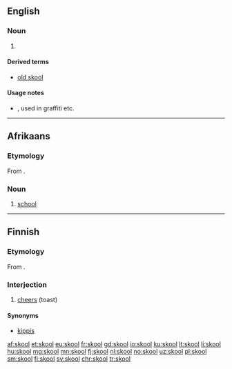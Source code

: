 ==English==

===Noun===
{{en-noun}}

# {{misspelling of|school|lang=en}}

====Derived terms====
* [[old skool]]

====Usage notes====
* {{w|Sensational spelling}}, used in graffiti etc.

----

==Afrikaans==

===Etymology===
From {{etyl|nl|af}} {{m|nl|school}}.

===Noun===
{{af-noun|skole}}

# [[school]]

----

==Finnish==

===Etymology===
From {{etyl|sv|fi}} {{m|sv|skål}}.

===Interjection===
{{head|fi|interjection|head=skool!}}

# [[cheers]] (toast)

====Synonyms====
* [[kippis]]

[[af:skool]]
[[et:skool]]
[[eu:skool]]
[[fr:skool]]
[[gd:skool]]
[[io:skool]]
[[ku:skool]]
[[lt:skool]]
[[li:skool]]
[[hu:skool]]
[[mg:skool]]
[[mn:skool]]
[[fj:skool]]
[[nl:skool]]
[[no:skool]]
[[uz:skool]]
[[pl:skool]]
[[sm:skool]]
[[fi:skool]]
[[sv:skool]]
[[chr:skool]]
[[tr:skool]]